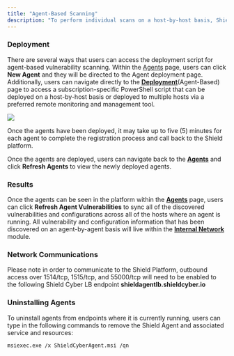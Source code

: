 ```yaml
---
title: "Agent-Based Scanning"
description: "To perform individual scans on a host-by-host basis, Shield allows users to download and install agents across assets to assess the risks and vulnerabilities on each of those assets.  In order to install the agent on each machine, Shield provides a simple PowerShell script execute on each host (or across multiple hosts with a remote monitoring and management tool)."
---
```


### Deployment

There are several ways that users can access the deployment script for agent-based vulnerability scanning.  Within the [Agents](https://platform.shieldcyber.io/agents) page, users can click **New Agent** and they will be directed to the Agent deployment page.  Additionally, users can navigate directly to the [**Deployment**](https://platform.shieldcyber.io/deployment/internal-network)(Agent-Based) page to access a subscription-specific PowerShell script that can be deployed on a host-by-host basis or deployed to multiple hosts via a preferred remote monitoring and management tool.

<Frame type="glass">
  <img src="/images/agent-deploy.png" />
</Frame>

<Info>Once the agents have been deployed, it may take up to five (5) minutes for each agent to complete the registration process and call back to the Shield platform.</Info>

Once the agents are deployed, users can navigate back to the [**Agents**](https://platform.shieldcyber.io/agents) and click **Refresh Agents** to view the newly deployed agents.

### Results

Once the agents can be seen in the platform within the [**Agents**](https://platform.shieldcyber.io/agents) page, users can click **Refresh Agent Vulnerabilities** to sync all of the discovered vulnerabilities and configurations across all of the hosts where an agent is running.  All vulnerability and configuration information that has been discovered on an agent-by-agent basis will live within the [**Internal Network**](https://platform.shieldcyber.io/inetwork/overview) module.


### Network Communications


<Warning>Please note in order to communicate to the Shield Platform, outbound access over 1514/tcp, 1515/tcp, and 55000/tcp will need to be enabled to the following Shield Cyber LB endpoint **shieldagentlb.shieldcyber.io**</Warning>

### Uninstalling Agents

To uninstall agents from endpoints where it is currently running, users can type in the following commands to remove the Shield Agent and associated service and resources:

`msiexec.exe /x ShieldCyberAgent.msi /qn`
